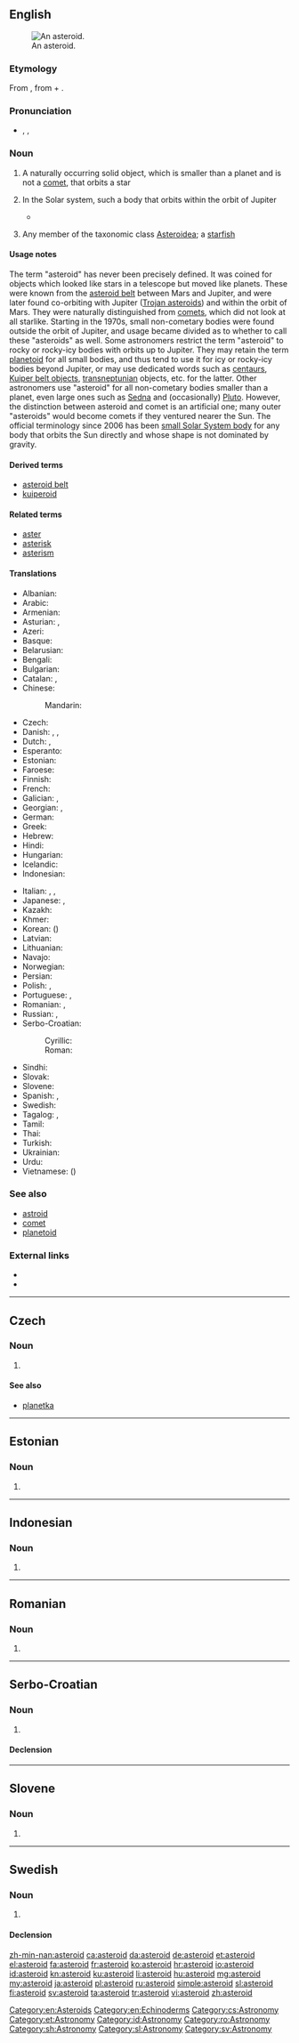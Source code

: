 {{also|Asteroid}}
==English==
{{wikipedia}}
[[File:243 ida.jpg|thumb|An asteroid.]]

===Etymology===
From {{etyl|grc|en}} {{term|ἀστεροειδής|lang=grc}}, from {{etyl|grc|en}} {{term|ἀστήρ|tr=astēr||star|lang=grc}} + {{term|εἶδος||tr=eidos|form|lang=grc}}.

===Pronunciation===
* {{enPR|ăs'tə-roid"}}, {{IPA|/ˈæstəroɪd/}}, {{X-SAMPA|/"{st@%roId/}}

===Noun===
{{en-noun}}

# {{context|astronomy}} A naturally occurring solid object, which is smaller than a planet and is not a [[comet]], that orbits a star
# {{context|astronomy}} In the Solar system, such a body that orbits within the orbit of Jupiter
#* {{quote-book
|year=2007
|author=
|editor=Hannu Karttunen ''et al.''
|title=Fundamental Astronomy
|edition=5
|publisher=
|page=131
|passage=The orbital planes of '''''asteroids''''', minor bodies that circle the Sun mainly between the orbits of Mars and Jupiter, are often more tilted ...}}
# {{context|zoology}} Any member of the taxonomic class [[Asteroidea]]; a [[starfish]]

====Usage notes====
The term "asteroid" has never been precisely defined. It was coined for objects which looked like stars in a telescope but moved like planets. These were known from the [[asteroid belt]] between Mars and Jupiter, and were later found co-orbiting with Jupiter ([[Trojan asteroid]]s) and within the orbit of Mars. They were naturally distinguished from [[comet]]s, which did not look at all starlike. Starting in the 1970s, small non-cometary bodies were found outside the orbit of Jupiter, and usage became divided as to whether to call these "asteroids" as well. Some astronomers restrict the term "asteroid" to rocky or rocky-icy bodies with orbits up to Jupiter. They may retain the term [[planetoid]] for all small bodies, and thus tend to use it for icy or rocky-icy bodies beyond Jupiter, or may use dedicated words such as [[centaur]]s, [[Kuiper belt object]]s, [[transneptunian]] objects, etc. for the latter. Other astronomers use "asteroid" for all non-cometary bodies smaller than a planet, even large ones such as [[Sedna]] and (occasionally) [[Pluto]]. However, the distinction between asteroid and comet is an artificial one; many outer "asteroids" would become comets if they ventured nearer the Sun. The official terminology since 2006 has been [[small Solar System body]] for any body that orbits the Sun directly and whose shape is not dominated by gravity.

====Derived terms====
{{der-top|}}
* [[asteroid belt]]
* [[kuiperoid]]
{{der-mid}}
{{der-bottom}}

====Related terms====
{{rel-top|}}
* [[aster]]
* [[asterisk]]
* [[asterism]]
{{rel-mid}}
{{rel-bottom}}

====Translations====
{{trans-top|astronomy}}
* Albanian: {{t-|sq|asteroid}}
* Arabic: {{t-|ar|كويكب|m|tr=kuwaykib}}
* Armenian: {{t-|hy|աստղանման|tr=astġanman|sc=Armn}}
* Asturian: {{t-|ast|asteroide|m}}, {{t-|ast|planetoide|m}}
* Azeri: {{t-|az|asteroid}}
* Basque: {{t+|eu|asteroide}}
* Belarusian: {{t-|be|астэроід|m|tr=asteróid|sc=Cyrl}}
* Bengali: {{t-|bn|গ্রহাণু|tr=grôhanu|sc=Beng}}
* Bulgarian: {{t-|bg|астероид|m|tr=asteróid}}
* Catalan: {{t-|ca|asteroide|m}}, {{t-|ca|planetoide}}
* Chinese:
*: Mandarin: {{t|cmn|小行星|tr=xiǎoxíngxīng|sc=Hani}}
* Czech: {{t-|cs|asteroid|m}}
* Danish: {{t-|da|småplanet}}, {{t+|da|asteroide}}, {{t-|da|planetoide}}
* Dutch: {{t+|nl|planetoïde}}, {{t+|nl|asteroïde}}
* Esperanto: {{t-|eo|asteroido}}
* Estonian: {{t+|et|asteroid}}
* Faroese: {{t-|fo|smástjørna|f}}
* Finnish: {{t+|fi|asteroidi}}
* French: {{t+|fr|astéroïde|m}}
* Galician: {{t+|gl|asteroide|m}}, {{t+|gl|planetoide|m}}
* Georgian: {{t-|ka|ასტეროიდი|tr=asteroidi|sc=Geor}}, {{t-|ka|მცირე ცთომილები|tr=mc'ire c't'omilebi|sc=Geor}}
* German: {{t+|de|Asteroid|m}}
* Greek: {{t+|el|αστεροειδής|m|tr=asteroeidís|sc=Grek}}
* Hebrew: {{t+|he|אסטרואיד|m|tr=asteroid|sc=Hebr}}
* Hindi: {{t-|hi|क्षुद्रग्रह|m|tr=kṣudragrah|sc=Deva}}
* Hungarian: {{t+|hu|kisbolygó}}
* Icelandic: {{t+|is|smástirni}}
* Indonesian: {{t+|id|asteroid}}
{{trans-mid}}
* Italian: {{t+|it|asteroide|m}}, {{t+|it|pianetino|m}}, {{t-|it|planetoide|m}}
* Japanese: {{t+|ja|小惑星|tr=しょうわくせい, shōwakusei}}, {{t-|ja|星状体|tr=せいじょうたい, seijōtai}}
* Kazakh: {{t|kk|астероид|tr=asteroid|sc=Cyrl}}
* Khmer: {{t-|km|តារាសណ្ឋាន|tr=dara son tharn|sc=Khmr}}
* Korean: {{t+|ko|소행성|tr=sohaengseong|sc=Kore}} ({{t+|ko|小行星|sc=Kore}})
* Latvian: {{t-|lv|asteroīds|m}}
* Lithuanian: {{t-|lt|asteroidas|m}}
* Navajo: {{tø|nv|tsé naatʼaʼí}}
* Norwegian: {{t-|no|asteroide}}
* Persian: {{t+|fa|ستارک|tr=sayârak|sc=fa-Arab}}
* Polish: {{t+|pl|asteroida|f}}, {{t+|pl|planetoida|f}}
* Portuguese: {{t+|pt|asteróide|m}}, {{t-|pt|planetóide|m}}
* Romanian: {{t-|ro|asteroid|m}}, {{t-|ro|asteroizi|p}}
* Russian: {{t+|ru|астероид|m|tr=asteróid}}, {{t-|ru|малая планета|f|tr=málaja planéta|sc=Cyrl}}
* Serbo-Croatian:
*: Cyrillic: {{t-|sh|астероид|m}}
*: Roman: {{t-|sh|asteroid|m}}
* Sindhi: {{t-|sd|گِرَھِڙِي|tr=girahirree|f}}
* Slovak: {{t-|sk|asteroid|m}}
* Slovene: {{t+|sl|asteroid|m}}
* Spanish: {{t+|es|asteroide|m}}, {{t-|es|planetoide|m}}
* Swedish: {{t+|sv|asteroid|c}}
* Tagalog: {{t-|tl|asteroyd}},  {{t-|tl|bulalakaw}}
* Tamil: {{t-|ta|நுண்கோள்|tr=nuṇkōḷ|sc=Taml}}
* Thai: {{t-|th|ดาวเคราะห์น้อย|tr=daao krór nói|sc=Thai}}
* Turkish: {{t-|tr|asteroit}}
* Ukrainian: {{t+|uk|астероїд|m|tr=asterójid|sc=Cyrl}}
* Urdu: {{t-|ur|کشودرگرہ|m|tr=kṣudragrah|sc=ur-Arab}}
* Vietnamese: {{t-|vi|tiểu hành tinh}} ({{t-|vi|小行星}})
{{trans-bottom}}

===See also===
* [[astroid]]
* [[comet]]
* [[planetoid]]

===External links===
* {{R:Webster 1913}}
* {{R:Century 1911}}

[[Category:en:Asteroids]]
[[Category:en:Echinoderms]]

----

==Czech==

===Noun===
{{cs-noun|g=m}}

# {{l/en|asteroid}}

====See also====
* [[planetka]] {{f}}

[[Category:cs:Astronomy]]

----

==Estonian==

===Noun===
{{et-noun}}

# {{l/en|asteroid}}

[[Category:et:Astronomy]]

----

==Indonesian==

===Noun===
{{head|id|noun}}

# {{l/en|asteroid}}

[[Category:id:Astronomy]]

----

==Romanian==

===Noun===
{{head|ro|noun}}

# {{l/en|asteroid}}

[[Category:ro:Astronomy]]

----

==Serbo-Croatian==

===Noun===
{{sh-noun|g=m|head=asteròīd|r|астероид|астеро̀ӣд}}

# {{l/en|asteroid}}

====Declension====
{{sh-decl-noun
|asteròīd|asteroidi
|asteroída|asteroida
|asteroidu|asteroidima
|asteroid|asteroide
|asteroide|asteroidi
|asteroidu|asteroidima
|asteroidom|asteroidima
}}

[[Category:sh:Astronomy]]

----

==Slovene==

===Noun===
{{sl-noun|head=asteroíd|m-in}}

# {{l/en|asteroid}}

[[Category:sl:Astronomy]]

----

==Swedish==

===Noun===
{{sv-noun|g=c}}

# {{l/en|asteroid}}

====Declension====
{{sv-noun-reg-er}}

[[Category:sv:Astronomy]]

[[zh-min-nan:asteroid]]
[[ca:asteroid]]
[[da:asteroid]]
[[de:asteroid]]
[[et:asteroid]]
[[el:asteroid]]
[[fa:asteroid]]
[[fr:asteroid]]
[[ko:asteroid]]
[[hr:asteroid]]
[[io:asteroid]]
[[id:asteroid]]
[[kn:asteroid]]
[[ku:asteroid]]
[[li:asteroid]]
[[hu:asteroid]]
[[mg:asteroid]]
[[my:asteroid]]
[[ja:asteroid]]
[[pl:asteroid]]
[[ru:asteroid]]
[[simple:asteroid]]
[[sl:asteroid]]
[[fi:asteroid]]
[[sv:asteroid]]
[[ta:asteroid]]
[[tr:asteroid]]
[[vi:asteroid]]
[[zh:asteroid]]